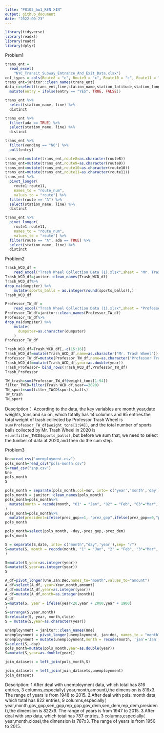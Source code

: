 ```yaml
---
title: "P8105_hw1_REN XIN"
output: github_document
date: "2022-09-23"
---
```

```r
library(tidyverse)
library(readxl)
library(readr)
library(dplyr)
```


Problem1
```r
trans_ent = 
  read_excel(
    "NYC_Transit_Subway_Entrance_And_Exit_Data.xlsx")
col_types = cols(Route8 = "c", Route9 = "c", Route10 = "c", Route11 = "c")
trans_ent=janitor::clean_names(trans_ent)
data_c=select(trans_ent,line,station_name,station_latitude,station_longitude,route1:route11,entry,vending,entrance_type,ada) %>% 
  mutate(entry = ifelse(entry == "YES", TRUE, FALSE))
```
```r
trans_ent %>% 
  select(station_name, line) %>% 
  distinct
```
```r
trans_ent %>% 
  filter(ada == TRUE) %>% 
  select(station_name, line) %>% 
  distinct
```
```r
trans_ent %>% 
  filter(vending == "NO") %>% 
  pull(entry) 
```
```r
trans_ent=mutate(trans_ent,route8=as.character(route8))
trans_ent=mutate(trans_ent,route9=as.character(route9))
trans_ent=mutate(trans_ent,route10=as.character(route10))
trans_ent=mutate(trans_ent,route11=as.character(route11))
trans_ent %>% 
  pivot_longer(
    route1:route11,
    names_to = "route_num",
    values_to = "route") %>% 
  filter(route == "A") %>% 
  select(station_name, line) %>% 
  distinct

trans_ent %>% 
  pivot_longer(
    route1:route11,
    names_to = "route_num",
    values_to = "route") %>% 
  filter(route == "A", ada == TRUE) %>% 
  select(station_name, line) %>% 
  distinct
```


Problem2
```r
Trash_WCD_df = 
    read_excel("Trash Wheel Collection Data (1).xlsx",sheet = "Mr. Trash Wheel") 
Trash_WCD_df=janitor::clean_names(Trash_WCD_df) 
Trash_WCD_df%>%     
drop_na(dumpster) %>% 
    mutate(sports_balls = as.integer(round(sports_balls)),)
Trash_WCD_df
```
```r
Professor_TW_df = 
    read_excel("Trash Wheel Collection Data (1).xlsx",sheet = "Professor Trash Wheel") 
Professor_TW_df=janitor::clean_names(Professor_TW_df) 
Professor_TW_df%>% 
drop_na(dumpster) %>% 
    mutate(
      dumpster=as.character(dumpster)
    )
Professor_TW_df
```


```r
Trash_WCD_df=Trash_WCD_df[,-c(15:16)]
Trash_WCD_df=mutate(Trash_WCD_df,name=as.character("Mr. Trash Wheel"))
Professor_TW_df=mutate(Professor_TW_df,name=as.character("Professor Trash Wheel"))
Trash_WCD_df=mutate(Trash_WCD_df,year=as.double(year))
Trash_Professor= bind_rows(Trash_WCD_df,Professor_TW_df)
Trash_Professor
```
```r
TW_trash=sum(Professor_TW_df$weight_tons[1:94])
filter_TWCD=filter(Trash_WCD_df,year==2020)
TN_sport=sum(filter_TWCD$sports_balls)
TW_trash
TN_sport
```

Description：
   According to the data, the key variables are month,year,date weights_tons,and so on, which totally has 14 columns and 95 entries.the total weight of trash collected by Professor Trash Wheel is  ```sum(Professor_TW_df$weight_tons[1:94])```, and the total  number of sports balls collected by Mr. Trash Wheel in 2020 is ```=sum(filter_TWCD$sports_balls)```, but before we sum that, we need to select the tumber of data at 2020,and then do the sum step.

Problem3

```r
Une=read_csv("unemployment.csv")
pols_month=read_csv("pols-month.csv")
S=read_csv("snp.csv")
Une
pols_month
S
```

```r
pols_month = separate(pols_month,col=mon, into= c('year','month','day'))
pols_month = janitor::clean_names(pols_month)
pols_month=pols_month%>%
  mutate(month = recode(month, "01" = "Jan", "02" = "Feb", "03"="Mar", "04"="Apr","05"="May","06"="Jun", "07"="Jul", "08"="Aug","09"="Sep","10"="Oct","11"="Nov", "12"="Dec")
)
pols_month=pols_month%>%
  mutate(president=ifelse(prez_gop==1, "prez_gop",ifelse(prez_gop==0,"prez_dem","gop_2") ))
pols_month
```


```r
pols_month=select(pols_month, -day,-prez_gop,-prez_dem)
pols_month
```


```r
S = separate(S,date, into= c("month","day",'year'),sep= "/")
S=mutate(S, month = recode(month, "1" = "Jan", "2" = "Feb", "3"="Mar", "4"="Apr","5"="May","6"="Jun", "7"="Jul", "8"="Aug","9"="Sep","10"="Oct","11"="Nov", "12"="Dec")
)
```

```r
S=mutate(S,year=as.integer(year))
S=mutate(S,year=as.integer(year))
S
```

```r
A_df=pivot_longer(Une,Jan:Dec,names_to="month",values_to="amount")
A_df=select(A_df, year=Year,month,amount)
A_df=mutate(A_df,year=as.integer(year))
A_df=mutate(A_df,month=as.integer(month))
A_df
S=mutate(S, year = ifelse(year<20,year + 2000,year + 1900)
)
S=arrange(S,year,month)
S=relocate(S, year, month,close)
S = mutate(S,year=as.character(year))
```
```r
unemploynment = janitor::clean_names(Une)
unemploynment = pivot_longer(unemploynment, jan:dec, names_to = "month", values_to = "amount")
unemploynment = mutate(unemploynment,month = recode(month, 'jan'='Jan', 'feb'='Feb', 'mar'= 'Mar', 'apl'= 'Apr', 'jun' = 'Jun', 'jul'= 'Jul', 'aug'= 'Aug', 'sep' = 'Sep', 'oct'= 'Oct', 'nov' = 'Nov', 'dec' = 'Dec'))
S=select(S,-day)
pols_month=mutate(pols_month,year=as.double(year))
S=mutate(S,year=as.double(year))
```



```r
join_datasets = left_join(pols_month,S)
```

```r
join_datasets = left_join(join_datasets,unemploynment)
join_datasets
```
Description:
1.After deal with unemployment data, which total has 816 entries, 3 columns,especially( year,month,amount),the dimension is 816x3. The range of years is from 1948 to 2015.
2.After deal with pols_month data, which total has 822 entries, 9 columns,especially( year,month,gov_gop,sen_gop,rep_gop,gov_dem,sen_dem,rep_dem,president),the dimension is 822x9. The range of years is from 1947 to 2015.
3.After deal with snp data, which total has 787 entries, 3 columns,especially( year,month,close),the dimension is 787x3. The range of years is from 1950 to 2015.

